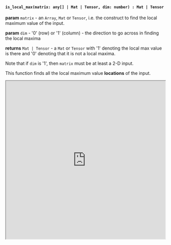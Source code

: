 

#### `is_local_max(matrix: any[] | Mat | Tensor, dim: number) : Mat | Tensor`


**param** `matrix` - an `Array`, `Mat` or `Tensor`, i.e. the construct to find the local maximum value of the input.

**param** `dim` - '0' (row) or '1' (column) - the direction to go across in finding the local maxima

**returns** `Mat | Tensor` - a `Mat` or `Tensor` with '1' denoting the local max value is there and '0' denoting that it is not a local maxima.

Note that if `dim` is '1', then `matrix` must be at least a 2-D input.

This function finds all the local maximum value **locations** of the input.

<iframe src="https://hlab.app/s/LinJianan/is_local_max_book"
    width="100%"
    height="500px"/>
